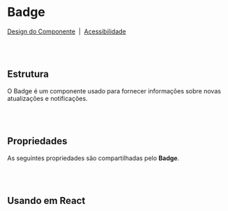 
# Badge

[Design do Componente](https://design.blip.ai/d/UbKsV1JhXTK4/design-1#/badge/resumo-badge)
&nbsp;|&nbsp;
[Acessibilidade](https://design.blip.ai/d/UbKsV1JhXTK4/design-1#/badge/acessibilidade-badge)

<br></br>
## Estrutura

O Badge é um componente usado para fornecer informações sobre novas atualizações e notificações.

<Canvas of={BadgeStories.Properties} />

<Meta isTemplate />

<br></br>
## Propriedades

As seguintes propriedades são compartilhadas pelo **Badge**.

<Controls />

<br></br>
## Usando em React

<Source of={BadgeStories.FrameworkReact} />
